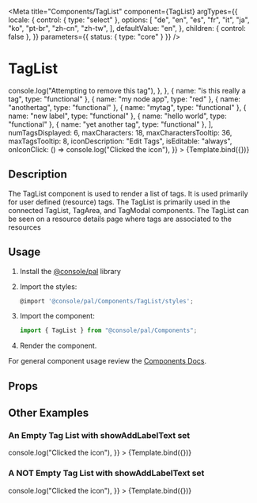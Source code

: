 
<Meta
  title="Components/TagList"
  component={TagList}
  argTypes={{
    locale: {
      control: { type: "select" },
      options: [
        "de",
        "en",
        "es",
        "fr",
        "it",
        "ja",
        "ko",
        "pt-br",
        "zh-cn",
        "zh-tw",
      ],
      defaultValue: "en",
    },
    children: { control: false },
  }}
  parameters={{ status: { type: "core" } }}
/>

# TagList


<Canvas>
  <Story
    name="Demo"
    args={{
      tags: [
        { name: "test:tag", type: "functional" },
        { name: "a really looooooooooooooong tag", type: "functional" },
        {
          name: "removable tag",
          type: "blue",
          otherProps: {
            isRemovable: true,
            onRemove: () => console.log("Attempting to remove this tag"),
          },
        },
        { name: "is this really a tag", type: "functional" },
        { name: "my node app", type: "red" },
        { name: "anothertag", type: "functional" },
        { name: "mytag", type: "functional" },
        { name: "new label", type: "functional" },
        { name: "hello world", type: "functional" },
        { name: "yet another tag", type: "functional" },
      ],
      numTagsDisplayed: 6,
      maxCharacters: 18,
      maxCharactersTooltip: 36,
      maxTagsTooltip: 8,
      iconDescription: "Edit Tags",
      isEditable: "always",
      onIconClick: () => console.log("Clicked the icon"),
    }}
  >
    {Template.bind({})}
  </Story>
</Canvas>

## Description

The TagList component is used to render a list of tags. It is used primarily for user defined (resource) tags. The TagList is primarily used in the connected TagList, TagArea, and TagModal components. The TagList can be seen on a resource details page where tags are associated to the resources

## Usage

1.  Install the [@console/pal](https://github.ibm.com/ibmcloud/pal#how-to-install-and-use) library
2.  Import the styles:

    ```js
    @import '@console/pal/Components/TagList/styles';
    ```

3.  Import the component:

    ```js
    import { TagList } from "@console/pal/Components";
    ```

4.  Render the component.

For general component usage review the [Components Docs](https://pages.github.ibm.com/ibmcloud/pal/development-guidelines/components/overview).

## Props

<ArgsTable of={TagList} />

## Other Examples

### An Empty Tag List with showAddLabelText set

<Canvas>
  <Story
    name="Demo-empty-add"
    args={{
      tags: [],
      showAddLabelText: true,
      numTagsDisplayed: 6,
      maxCharacters: 18,
      maxCharactersTooltip: 36,
      maxTagsTooltip: 8,
      iconDescription: "Add Tags",
      isEditable: "always",
      onIconClick: () => console.log("Clicked the icon"),
    }}
  >
    {Template.bind({})}
  </Story>
</Canvas>

### A NOT Empty Tag List with showAddLabelText set

<Canvas>
  <Story
    name="Demo-not-empty-add"
    args={{
      tags: [
        { name: "tag 1", type: "functional" },
        { name: "tag 2", type: "functional" },
      ],
      showAddLabelText: true,
      numTagsDisplayed: 6,
      maxCharacters: 18,
      maxCharactersTooltip: 36,
      maxTagsTooltip: 8,
      iconDescription: "Edit Tags",
      isEditable: "always",
      onIconClick: () => console.log("Clicked the icon"),
    }}
  >
    {Template.bind({})}
  </Story>
</Canvas>
